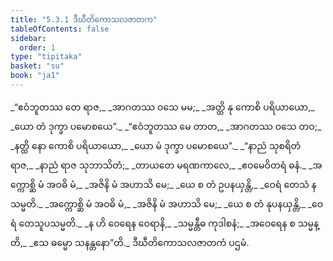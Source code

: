 ```yaml
---
title: "5.3.1 ဒီဃီတိကောသလဇာတက"
tableOfContents: false
sidebar:
  order: 1
type: "tipitaka"
basket: "su"
book: "ja1"
---
```



<DynamicBreadcrumb />

<Division number="110" book="ja1">

<Paragraph number="1277" type="verses" book="ja1">
_“ဧဝံဘူတဿ တေ ရာဇ,_  
_အာဂတဿ ဝသေ မမ;_  
_အတ္ထိ နု ကောစိ ပရိယာယော,_  
_ယော တံ ဒုက္ခာ ပမောစယေ”._  

</Paragraph>

</Division>
<Division number="111" book="ja1">

<Paragraph number="1278" type="verses" book="ja1">
_“ဧဝံဘူတဿ မေ တာတ,_  
_အာဂတဿ ဝသေ တဝ;_  
_နတ္ထိ နော ကောစိ ပရိယာယော,_  
_ယော မံ ဒုက္ခာ ပမောစယေ”._  

</Paragraph>

</Division>
<Division number="112" book="ja1">

<Paragraph number="1279" type="verses" book="ja1">
_“နာညံ သုစရိတံ ရာဇ,_  
_နာညံ ရာဇ သုဘာသိတံ;_  
_တာယတေ မရဏကာလေ,_  
_ဧဝမေဝိတရံ ဓနံ._  

</Paragraph>

</Division>
<Division number="113" book="ja1">

<Paragraph number="1280" type="verses" book="ja1">
_အက္ကောစ္ဆိ မံ အဝဓိ မံ,_  
_အဇိနိ မံ အဟာသိ မေ;_  
_ယေ စ တံ ဥပနယှန္တိ,_  
_ဝေရံ တေသံ န သမ္မတိ._  

</Paragraph>

</Division>
<Division number="114" book="ja1">

<Paragraph number="1281" type="verses" book="ja1">
_အက္ကောစ္ဆိ မံ အဝဓိ မံ,_  
_အဇိနိ မံ အဟာသိ မေ;_  
_ယေ စ တံ နုပနယှန္တိ,_  
_ဝေရံ တေသူပသမ္မတိ._  

</Paragraph>

</Division>
<Division number="115" book="ja1">

<Paragraph number="1282" type="verses" book="ja1">
_န ဟိ ဝေရေန ဝေရာနိ,_  
_သမ္မန္တီဓ ကုဒါစနံ;_  
_အဝေရေန စ သမ္မန္တိ,_  
_ဧသ ဓမ္မော သနန္တနော”တိ._  


</Paragraph>
</Division>

<Paragraph number="1283" type="center" book="ja1">
ဒီဃီတိကောသလဇာတကံ ပဌမံ.
</Paragraph>